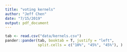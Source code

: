 ```yaml
---
title: "voting kernels"
author: "Jeff Chen"
date: "7/15/2019"
output: pdf_document
---
```



```r
tab <- read.csv("data/kernels.csv")
pander::pander(tab, booktab = T, justify = "left",
               split.cells = c("10%", "45%", "45%"), )

```
